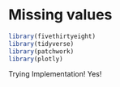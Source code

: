 # Missing values


```r
library(fivethirtyeight)
library(tidyverse)
library(patchwork)
library(plotly)
```

Trying Implementation!
Yes!